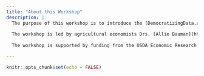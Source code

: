 ```yaml
---
title: "About this Workshop"
description: |
  The purpose of this workshop is to introduce the [DemocratizingData.ai](https://democratizingdata.ai/tools/dashboards/) platform and the uses of its dashboard to research-oriented agricultural economists. The DemocratizingData.ai platform has been developed to track data usage statistics for USDA data assets. The goal of the workshop is to gather feedback from invited participants about the current functionality of the USDA dashboard and potential future improvements. The format of the workshop is guided focus groups and interactive discussions designed for attendees to contribute to shaping the ongoing developments of the tool.
  
  The workshop is led by agricultural economists Drs. [Allie Bauman](https://www.linkedin.com/in/allie-bauman-21a7b299/), [Alessandro Bonanno](https://agsci.colostate.edu/old-dare/people/faculty/dr-alessandro-bonanno/), [Rebecca Cleary](https://agsci.colostate.edu/old-dare/people/faculty/dr-rebecca-cleary/), and [Lauren Chenarides](https://www.linkedin.com/in/laurenchenarides/) from Colorado State University. The workshop facilitator is Dr. [Mayla Boguslav](https://www.linkedin.com/in/mayla-boguslav-phd-30402239/).
  
  The workshop is supported by funding from the USDA Economic Research Service.

---
```


```r
knitr::opts_chunk$set(echo = FALSE)
```

